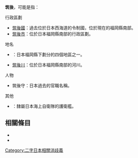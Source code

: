 {{disambig|cat=二字地名消歧義}}

'''筑後'''，可能是指：

; 行政區劃
* [[筑後國|筑後國]]：過去位於日本西海道的令制國，位於現在的福岡縣南部。
* [[筑後市|筑後市]]：位於日本福岡縣南部的行政區劃。

; 地名
* {{Tsl|ja|筑後地方}}：日本福岡縣下劃分的四個地區之一。
* [[筑後川|筑後川]]：位於日本福岡縣南部的河川。

; 人物
* 筑後守：日本過去的官職名稱。

; 其他
* {{Tsl|ja|ちくご (護衛艦)|筑後號護衛艦}}：隸屬日本海上自衛隊的護衛艦。

== 相關條目 ==

* {{Lookfrom|筑後}}
* {{Intitle}}

{{DEFAULTSORT:Chikugo}}
[[Category:二字日本相關消歧義|Category:二字日本相關消歧義]]